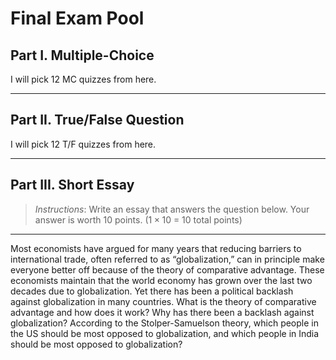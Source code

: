# Final Exam Pool {-}

## Part I. Multiple-Choice {-}

I will pick 12 MC quizzes from here.

----



## Part II. True/False Question {-}

I will pick 12 T/F quizzes from here.

----

## Part III. Short Essay {-}

> *Instructions*:  Write an essay that answers the question below. Your answer is worth 10 points. ($1 \times 10$ = 10 total points)

----

Most economists have argued for many years that reducing barriers to international trade, often referred to as “globalization,” can in principle make everyone better off because of the theory of comparative advantage. These economists maintain that the world economy has grown over the last two decades due to globalization. Yet there has been a political backlash against globalization in many countries. What is the theory of comparative advantage and how does it work? Why has there been a backlash against globalization? According to the Stolper-Samuelson theory, which people in the US should be most opposed to globalization, and which people in India should be most opposed to globalization?
